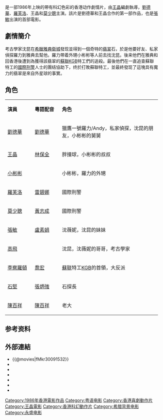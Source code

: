 {{电影信息框
| name = 魔翡翠
| original_name = ''{{lang|en|Magic Crystal}}''
| image = Magic Crystal.jpg
| caption = 
| director = [[王晶|王晶]]
| producer = [[張國忠|張國忠]]
| producer_2 = 胡兆昌
| writer = 王晶
| starring = [[劉德華|劉德華]]<br />[[羅芙洛|羅芙洛]]<br />王晶<br />[[莫少聰|莫少聰]]
| music = [[葉肇達|葉肇達]]
| cinematography = 藝能攝影組
| editing = [[劉兆光|劉兆光]]
| production_company = [[永盛電影公司|永盛電影公司]]<br />龍祥
| distributor = 
| released = {{TWN}}：{{film date|1986|8|23}}{{BHKG}}：{{film date|1986|9|17}}
| runtime = 95 分鐘
| country = {{英屬香港電影}}
| language = 粵語
| gross = HK $11,383,366.00<ref>{{Cite web|title=魔翡翠 (1986)|url=http://hkmdb.com/db/movies/view.mhtml?id=6832&display_set=big5|accessdate=2020-05-02|work=hkmdb.com|archive-date=2019-08-30|archive-url=https://web.archive.org/web/20190830172113/http://hkmdb.com/db/movies/view.mhtml?id=6832&display_set=big5|dead-url=no}}</ref>
| preceded_by = 
| followed_by = 
| amg_id = 1:139135
| imdb_id = tt0091532
}}
{{engname|《魔翡翠》|''Magic Crystal''}}是一部1986年上映的帶有科幻色彩的香港动作劇情片，由[[王晶|王晶]]編劇執導，[[劉德華|劉德華]]、[[羅芙洛|羅芙洛]]、王晶和[[莫少聰|莫少聰]]主演。該片是劉德華和王晶合作的第一部作品，也是[[張敏_(演員)|張敏]]出演的首部電影。

== 劇情簡介 ==
考古學家沈昆在[[希臘|希臘]][[雅典衛城|雅典衛城]]發现並得到一個奇特的[[翡翠|翡翠]]石，於是他要好友、私家偵探羅力到雅典去幫他。羅力帶着外甥小彬彬等人前去找沈昆。後来他們在雅典和回香港後遭到為獲得該翡翠的[[蘇聯|蘇聯]][[國家安全委員會_(蘇聯)|KGB]]特工們的追殺。最後他們在一直追查蘇聯特工的[[國際刑警|國際刑警]]人士的團结協助下，终於打敗蘇聯特工，並最終發现了這塊具有魔力的翡翠是來自外星球的事實。

== 角色 ==
{|class="wikitable" width="50%"
|- style="background:cornflowerblue; color:white" align=center
|style="width:1%"|'''演員''' || style="width:1%"|'''粵語配音''' ||style="width:4%"|'''角色'''
|-
|[[劉德華|劉德華]] || [[劉德華|劉德華]] || 獵鷹一號羅力/Andy，私家偵探，沈昆的朋友，小彬彬的舅舅
|-
|[[王晶|王晶]]|| [[林保全|林保全]] || 胖撞球，小彬彬的叔叔
|-
|[[小彬彬|小彬彬]] ||    || 小彬彬，羅力的外甥
|-
|[[羅芙洛|羅芙洛]] || [[雷碧娜|雷碧娜]]   ||  國際刑警
|-
|[[莫少聰|莫少聰]] || [[黃志成|黃志成]]   ||  國際刑警
|-
|[[張敏_(演員)|張敏]]|| [[盧素娟|盧素娟]]   || 沈薇妮，沈昆的妹妹
|-
|[[高飛_(演員)|高飛]] ||     || 沈昆，沈薇妮的哥哥，考古學家
|-
|[[李察羅頓|李察羅頓]] ||   [[喬宏|喬宏]] || [[蘇联|蘇联]]特工[[KGB|KGB]]的首領，大反派
|-
|[[石堅|石堅]] || [[張炳強|張炳強]]   || 石探長
|-
|[[陳百祥|陳百祥]] ||  [[陳百祥|陳百祥]]  || 老大
|}

== 参考资料 ==
{{reflist}}

== 外部連結 ==
*{{@movies|fMkr30091532}}
*{{douban}}
*{{Mtime|20240}}
*{{Amg movie|139135}}
*{{rotten-tomatoes|mo-fei-cui-jade-crystal-the-magic-crystal}}
*{{hkmdb title|6832}}
*{{imdb title|0091532}}

{{王晶}}
{{刘德华}}
{{DEFAULTSORT:mofeicui}}
[[Category:1986年香港電影作品|Category:1986年香港電影作品]]
[[Category:粤语电影|Category:粤语电影]]
[[Category:香港喜劇動作片|Category:香港喜劇動作片]]
[[Category:王晶電影|Category:王晶電影]]
[[Category:香港科幻動作片|Category:香港科幻動作片]]
[[Category:希腊背景电影|Category:希腊背景电影]]
[[Category:永盛电影|Category:永盛电影]]